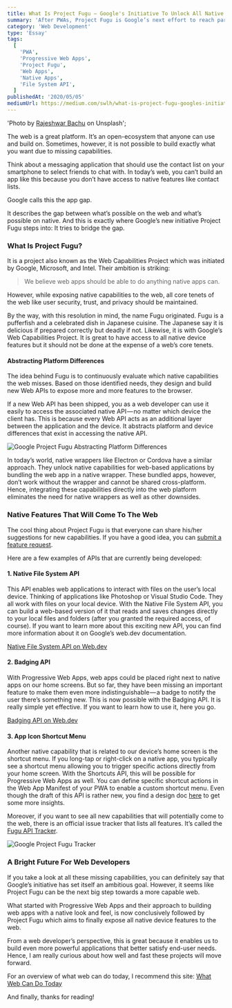 ```yaml
---
title: What Is Project Fugu — Google's Initiative To Unlock All Native Device Features For The Web
summary: 'After PWAs, Project Fugu is Google’s next effort to reach parity with native.'
category: 'Web Development'
type: 'Essay'
tags:
  [
    'PWA',
    'Progressive Web Apps',
    'Project Fugu',
    'Web Apps',
    'Native Apps',
    'File System API',
  ]
publishedAt: '2020/05/05'
mediumUrl: https://medium.com/swlh/what-is-project-fugu-googles-initiative-to-unlock-all-native-device-features-for-the-web-892fafa726f9
---
```


  'Photo by <a href="https://unsplash.com/@rajeshwerbatchu" target="_blank" rel="noopener noreferrer">Rajeshwar Bachu</a> on Unsplash';


The web is a great platform. It’s an open-ecosystem that anyone can use and build on. Sometimes, however, it is not possible to build exactly what you want due to missing capabilities.

Think about a messaging application that should use the contact list on your smartphone to select friends to chat with. In today’s web, you can’t build an app like this because you don’t have access to native features like contact lists.

Google calls this the app gap.

It describes the gap between what’s possible on the web and what’s possible on native. And this is exactly where Google’s new initiative Project Fugu steps into: It tries to bridge the gap.

### What Is Project Fugu?

It is a project also known as the Web Capabilities Project which was initiated by Google, Microsoft, and Intel. Their ambition is striking:

> We believe web apps should be able to do anything native apps can.

However, while exposing native capabilities to the web, all core tenets of the web like user security, trust, and privacy should be maintained.

By the way, with this resolution in mind, the name Fugu originated. Fugu is a pufferfish and a celebrated dish in Japanese cuisine. The Japanese say it is delicious if prepared correctly but deadly if not. Likewise, it is with Google’s Web Capabilities Project. It is great to have access to all native device features but it should not be done at the expense of a web’s core tenets.

#### Abstracting Platform Differences

The idea behind Fugu is to continuously evaluate which native capabilities the web misses. Based on those identified needs, they design and build new Web APIs to expose more and more features to the browser.

If a new Web API has been shipped, you as a web developer can use it easily to access the associated native API — no matter which device the client has. This is because every Web API acts as an additional layer between the application and the device. It abstracts platform and device differences that exist in accessing the native API.

<Image
  src={AbstractionLayer}
  alt="Google Project Fugu Abstracting Platform Differences"
  caption="Depending on which device you use, the Web Share API will choose the appropriate native API."
/>

In today’s world, native wrappers like Electron or Cordova have a similar approach. They unlock native capabilities for web-based applications by bundling the web app in a native wrapper. These bundled apps, however, don’t work without the wrapper and cannot be shared cross-platform. Hence, integrating these capabilities directly into the web platform eliminates the need for native wrappers as well as other downsides.

### Native Features That Will Come To The Web

The cool thing about Project Fugu is that everyone can share his/her suggestions for new capabilities. If you have a good idea, you can [submit a feature request](https://goo.gl/qWhHXU).

Here are a few examples of APIs that are currently being developed:

#### 1\. Native File System API

This API enables web applications to interact with files on the user’s local device. Thinking of applications like Photoshop or Visual Studio Code. They all work with files on your local device. With the Native File System API, you can build a web-based version of it that reads and saves changes directly to your local files and folders (after you granted the required access, of course). If you want to learn more about this exciting new API, you can find more information about it on Google’s web.dev documentation.

[Native File System API on Web.dev](https://web.dev/native-file-system/)

#### 2\. Badging API

With Progressive Web Apps, web apps could be placed right next to native apps on our home screens. But so far, they have been missing an important feature to make them even more indistinguishable — a badge to notify the user there’s something new. This is now possible with the Badging API. It is really simple yet effective. If you want to learn how to use it, here you go.

[Badging API on Web.dev](https://web.dev/badging-api/)

#### 3\. App Icon Shortcut Menu

Another native capability that is related to our device’s home screen is the shortcut menu. If you long-tap or right-click on a native app, you typically see a shortcut menu allowing you to trigger specific actions directly from your home screen. With the Shortcuts API, this will be possible for Progressive Web Apps as well. You can define specific shortcut actions in the Web App Manifest of your PWA to enable a custom shortcut menu. Even though the draft of this API is rather new, you find a design doc [here](https://docs.google.com/document/d/1KhHWikx1z-604LIjDKEdnL9MyezJklxM8kEYNnMLIQs/edit) to get some more insights.

Moreover, if you want to see all new capabilities that will potentially come to the web, there is an official issue tracker that lists all features. It’s called the [Fugu API Tracker](https://docs.google.com/spreadsheets/d/1de0ZYDOcafNXXwMcg4EZhT0346QM-QFvZfoD8ZffHeA/edit).

<Image
  src={FuguTracker}
  alt="Google Project Fugu Tracker"
  caption="The Fugu API Tracker lists all new and potential capabilities."
/>

### A Bright Future For Web Developers

If you take a look at all these missing capabilities, you can definitely say that Google’s initiative has set itself an ambitious goal. However, it seems like Project Fugu can be the next big step towards a more capable web.

What started with Progressive Web Apps and their approach to building web apps with a native look and feel, is now conclusively followed by Project Fugu which aims to finally expose all native device features to the web.

From a web developer’s perspective, this is great because it enables us to build even more powerful applications that better satisfy end-user needs. Hence, I am really curious about how well and fast these projects will move forward.

For an overview of what web can do today, I recommend this site: [What Web Can Do Today](https://whatwebcando.today)

And finally, thanks for reading!
